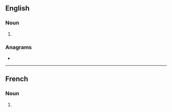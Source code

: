 ==English==

===Noun===
{{head|en|noun form}}

# {{plural of|en|lilac}}

===Anagrams===
* {{anagrams|en|a=acills|Callis|scilla}}

----

==French==

===Noun===
{{head|fr|noun form}}

# {{plural of|fr|lilac}}